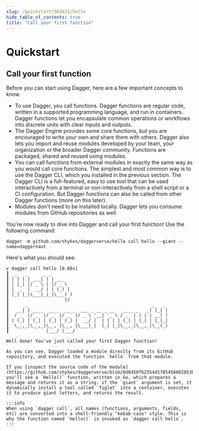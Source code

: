 ```yaml
---
slug: /quickstart/562821/hello
hide_table_of_contents: true
title: "Call your first function"
---
```


# Quickstart

<PartialExperimentalDocs />

## Call your first function

Before you can start using Dagger, here are a few important concepts to know.

- To use Dagger, you call functions. Dagger functions are regular code, written in a supported programming language, and run in containers. Dagger functions let you encapsulate common operations or workflows into discrete units with clear inputs and outputs.
- The Dagger Engine provides some core functions, but you are encouraged to write your own and share them with others. Dagger also lets you import and reuse modules developed by your team, your organization or the broader Dagger community. Functions are packaged, shared and reused using modules.
- You can call functions from external modules in exactly the same way as you would call core functions. The simplest and most common way is to use the Dagger CLI, which you installed in the previous section. The Dagger CLI is a full-featured, easy to use tool that can be used interactively from a terminal or non-interactively from a shell script or a CI configuration. But Dagger functions can also be called from other Dagger functions (more on this later).
- Modules don't need to be installed locally. Dagger lets you consume modules from GitHub repositories as well.

You're now ready to dive into Dagger and call your first function! Use the following command:

```shell
dagger -m github.com/shykes/daggerverse/hello call hello --giant --name=daggernaut
```

Here's what you should see:

```shell
✔ dagger call hello [0.68s]
┃  _   _      _ _                                                 
┃ | | | | ___| | | ___                                            
┃ | |_| |/ _ \ | |/ _ \                                           
┃ |  _  |  __/ | | (_) |                                          
┃ |_| |_|\___|_|_|\___( )                                         
┃                     |/                                          
┃      _                                               _   _      
┃   __| | __ _  __ _  __ _  ___ _ __ _ __   __ _ _   _| |_| |     
┃  / _` |/ _` |/ _` |/ _` |/ _ \ '__| '_ \ / _` | | | | __| |     
┃ | (_| | (_| | (_| | (_| |  __/ |  | | | | (_| | |_| | |_|_|     
┃  \__,_|\__,_|\__, |\__, |\___|_|  |_| |_|\__,_|\__,_|\__(_)     
┃              |___/ |___/                                    

Well done! You've just called your first Dagger function!

As you can see, Dagger loaded a module directly from its GitHub repository, and executed the function `hello` from that module.

If you [inspect the source code of the module](https://github.com/shykes/daggerverse/blob/0d8450fb2554d17854566028538aa6d55cdc1640/hello/main.go), you'll see a `Hello()` function, written in Go, which prepares a message and returns it as a string. if the `giant` argument is set, it dynamically install a tool called `figlet` into a container, executes it to produce giant letters, and returns the result.

:::info
When using `dagger call`, all names (functions, arguments, fields, etc) are converted into a shell-friendly "kebab-case" style. This is why the function named `Hello()` is invoked as `dagger call hello`.
:::
